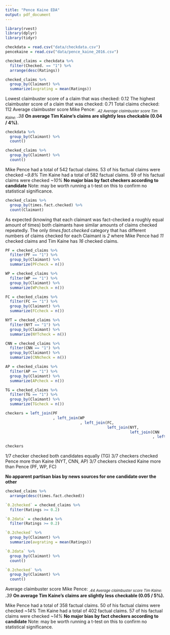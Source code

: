 ```yaml
---
title: "Pence Kaine EDA"
output: pdf_document
---
```


```r
library(rvest)
library(dplyr)
library(tidyr)
```


```r
checkdata = read.csv("data/checkdata.csv")
pencekaine = read.csv("data/pence_kaine_2016.csv")
```

```r
checked_claims = checkdata %>% 
  filter(Checked. == "1") %>% 
  arrange(desc(Ratings))

checked_claims %>% 
  group_by(Claimant) %>% 
  summarize(avgrating = mean(Ratings))
```
Lowest claimbuster score of a claim that was checked: 0.12 
The highest claimbuster score of a claim that was checked: 0.71 
Total claims checked: 112
Average claimbuster score Mike Pence: *~.42*
Average claimbuster score Tim Kaine: *~.38* 
**On average Tim Kaine's claims are slightly less checkable (0.04 / 4%).**

```r
checkdata %>% 
  group_by(Claimant) %>% 
  count()

checked_claims %>%
  group_by(Claimant) %>% 
  count()
```
Mike Pence had a total of 542 factual claims. 53 of his factual claims were
checked *~9.8%* 
Tim Kaine had a total of 582 factual claims. 59 of his factual claims were 
checked *~10%* 
**No major bias by fact checkers according to candidate** Note: may be worth 
running a t-test on this to confirm no statistical significance. 

```r
checked_claims %>% 
  group_by(times.fact.checked) %>% 
  count(Claimant)
```
As expected (knowing that each claimant was fact-checked a roughly equal amount
of times) both claimants have similar amounts of claims checked repeatedly. 
The only *times.fact.checked* category that has different numbers of claims
checked for each Claimant is *2* where Mike Pence had *11* checked claims and 
Tim Kaine has *16* checked claims. 

```r
PF = checked_claims %>%
  filter(PF == "1") %>%
  group_by(Claimant) %>%
  summarize(PFcheck = n())

WP = checked_claims %>%
  filter(WP == "1") %>%
  group_by(Claimant) %>%
  summarize(WPcheck = n())

FC = checked_claims %>%
  filter(FC == "1") %>%
  group_by(Claimant) %>%
  summarize(FCcheck = n())

NYT = checked_claims %>%
  filter(NYT == "1") %>%
  group_by(Claimant) %>%
  summarize(NYTcheck = n())

CNN = checked_claims %>%
  filter(CNN == "1") %>%
  group_by(Claimant) %>%
  summarize(CNNcheck = n())

AP = checked_claims %>%
  filter(AP == "1") %>%
  group_by(Claimant) %>%
  summarize(APcheck = n())

TG = checked_claims %>%
  filter(TG == "1") %>%
  group_by(Claimant) %>%
  summarize(TGcheck = n())

checkers = left_join(PF
                     , left_join(WP
                                 , left_join(FC,
                                             left_join(NYT,
                                                       left_join(CNN
                                                                 , left_join(AP, TG, 
                                                                             by = "Claimant"))))))
checkers                                                                       
```

1/7 checker checked both candidates equally (TG)
3/7 checkers checked Pence more than Kaine (NYT, CNN, AP)
3/7 checkers checked Kaine more than Pence (PF, WP, FC)

**No apparent partisan bias by news sources for one candidate over the other**

```r
checked_claims %>% 
  arrange(desc(times.fact.checked))
```

```r
`0.2checked` = checked_claims %>% 
  filter(Ratings >= 0.2)

`0.2data` = checkdata %>% 
  filter(Ratings >= 0.2)

`0.2checked` %>%
  group_by(Claimant) %>%
  summarize(avgrating = mean(Ratings))

`0.2data` %>%
  group_by(Claimant) %>%
  count()

`0.2checked` %>%
  group_by(Claimant) %>%
  count()
```

Average claimbuster score Mike Pence: *~.44*
Average claimbuster score Tim Kaine: *~.39* 
**On average Tim Kaine's claims are slightly less checkable (0.05 / 5%).**

Mike Pence had a total of 358 factual claims. 50 of his factual claims were
checked *~14%* 
Tim Kaine had a total of 402 factual claims. 57 of his factual claims were 
checked *~14%* 
**No major bias by fact checkers according to candidate** Note: may be worth 
running a t-test on this to confirm no statistical significance. 

